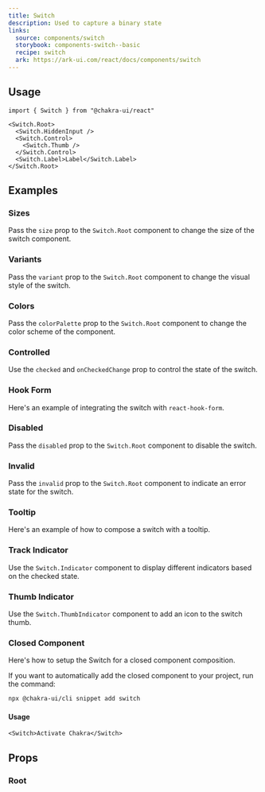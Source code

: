 ```yaml
---
title: Switch
description: Used to capture a binary state
links:
  source: components/switch
  storybook: components-switch--basic
  recipe: switch
  ark: https://ark-ui.com/react/docs/components/switch
---
```


<ExampleTabs name="switch-basic" />

## Usage

```tsx
import { Switch } from "@chakra-ui/react"
```

```tsx
<Switch.Root>
  <Switch.HiddenInput />
  <Switch.Control>
    <Switch.Thumb />
  </Switch.Control>
  <Switch.Label>Label</Switch.Label>
</Switch.Root>
```

## Examples

### Sizes

Pass the `size` prop to the `Switch.Root` component to change the size of the
switch component.

<ExampleTabs name="switch-with-sizes" />

### Variants

Pass the `variant` prop to the `Switch.Root` component to change the visual
style of the switch.

<ExampleTabs name="switch-with-variants" />

### Colors

Pass the `colorPalette` prop to the `Switch.Root` component to change the color
scheme of the component.

<ExampleTabs name="switch-with-colors" />

### Controlled

Use the `checked` and `onCheckedChange` prop to control the state of the switch.

<ExampleTabs name="switch-controlled" />

### Hook Form

Here's an example of integrating the switch with `react-hook-form`.

<ExampleTabs name="switch-with-hook-form" />

### Disabled

Pass the `disabled` prop to the `Switch.Root` component to disable the switch.

<ExampleTabs name="switch-with-disabled" />

### Invalid

Pass the `invalid` prop to the `Switch.Root` component to indicate an error
state for the switch.

<ExampleTabs name="switch-with-invalid" />

### Tooltip

Here's an example of how to compose a switch with a tooltip.

<ExampleTabs name="switch-with-tooltip" />

### Track Indicator

Use the `Switch.Indicator` component to display different indicators based on
the checked state.

<ExampleTabs name="switch-with-track-indicator" />

### Thumb Indicator

Use the `Switch.ThumbIndicator` component to add an icon to the switch thumb.

<ExampleTabs name="switch-with-thumb-indicator" />

### Closed Component

Here's how to setup the Switch for a closed component composition.

<ExampleCode name="switch-closed-component" />

If you want to automatically add the closed component to your project, run the
command:

```bash
npx @chakra-ui/cli snippet add switch
```

#### Usage

```tsx
<Switch>Activate Chakra</Switch>
```

## Props

### Root

<PropTable component="Switch" part="Root" />

